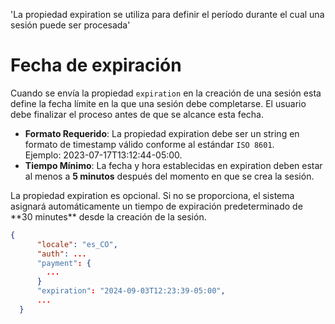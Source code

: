    'La propiedad expiration se utiliza para definir el período durante el cual una sesión puede ser procesada'

# Fecha de expiración

Cuando se envía la propiedad `expiration` en la creación de una sesión esta define la fecha límite en la que una sesión debe completarse. El usuario debe finalizar el proceso antes de que se alcance esta fecha. 

- **Formato Requerido**: La propiedad expiration debe ser un string en formato de timestamp válido conforme al estándar `ISO 8601`.   
Ejemplo: 2023-07-17T13:12:44-05:00.
- **Tiempo Mínimo**: La fecha y hora establecidas en expiration deben estar al menos a **5 minutos** después del momento en que se crea la sesión.

<Note>
La propiedad expiration es opcional. Si no se proporciona, el sistema asignará automáticamente un tiempo de expiración predeterminado de **30 minutes** desde la creación de la sesión.
</Note>

```json
{
      "locale": "es_CO",
      "auth": ...
      "payment": {
        ...
      }
      "expiration": "2024-09-03T12:23:39-05:00",
      ...
  }
```